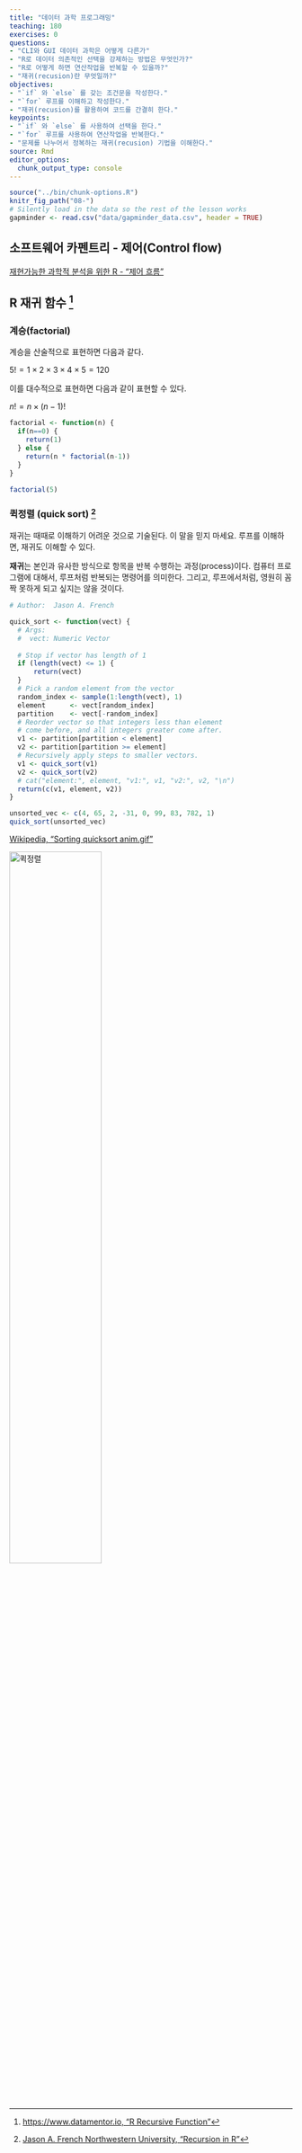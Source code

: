 ```yaml
---
title: "데이터 과학 프로그래밍"
teaching: 180
exercises: 0
questions:
- "CLI와 GUI 데이터 과학은 어떻게 다른가"
- "R로 데이터 의존적인 선택을 강제하는 방법은 무엇인가?"
- "R로 어떻게 하면 연산작업을 반복할 수 있을까?"
- "재귀(recusion)란 무엇일까?"
objectives:
- "`if` 와 `else` 를 갖는 조건문을 작성한다."
- "`for` 루프를 이해하고 작성한다."
- "재귀(recusion)를 활용하여 코드를 간결히 한다."
keypoints:
- "`if` 와 `else` 를 사용하여 선택을 한다."
- "`for` 루프를 사용하여 연산작업을 반복한다."
- "문제를 나누어서 정복하는 재귀(recusion) 기법을 이해한다."
source: Rmd
editor_options: 
  chunk_output_type: console
---
```


```r
source("../bin/chunk-options.R")
knitr_fig_path("08-")
# Silently load in the data so the rest of the lesson works
gapminder <- read.csv("data/gapminder_data.csv", header = TRUE)
```


## 소프트웨어 카펜트리 - 제어(Control flow)

[재현가능한 과학적 분석을 위한 R - "제어 흐름"](https://statkclee.github.io/r-gapminder-kr/07-control-flow/index.html)

## R 재귀 함수 [^r-recursive]

### 계승(factorial)

계승을 산술적으로 표현하면 다음과 같다.

$5! = 1 \times 2 \times 3 \times 4 \times 5 = 120$

이를 대수적으로 표현하면 다음과 같이 표현할 수 있다.

$n! = n \times (n-1)!$

[^r-recursive]: [https://www.datamentor.io, "R Recursive Function"](https://www.datamentor.io/r-programming/recursion/)


```r
factorial <- function(n) {
  if(n==0) {
    return(1)
  } else {
    return(n * factorial(n-1))
  }
}

factorial(5)
```

### 퀵정렬 (quick sort) [^quick-sort-recursion]

[^quick-sort-recursion]: [Jason A. French Northwestern University, "Recursion in R"](http://www.jason-french.com/blog/2014/07/26/recursion-in-r/)

재귀는 때때로 이해하기 어려운 것으로 기술된다. 이 말을 믿지 마세요. 루프를 이해하면, 재귀도 이해할 수 있다.

**재귀**는 본인과 유사한 방식으로 항목을 반복 수행하는 과정(process)이다. 컴퓨터 프로그램에 대해서, 루프처럼 반복되는 명령어를 의미한다. 그리고, 루프에서처럼, 영원히 꼼짝 못하게 되고 싶지는 않을 것이다.

```r
# Author:  Jason A. French

quick_sort <- function(vect) {
  # Args:
  #  vect: Numeric Vector
  
  # Stop if vector has length of 1
  if (length(vect) <= 1) {
      return(vect)
  }
  # Pick a random element from the vector
  random_index <- sample(1:length(vect), 1)
  element      <- vect[random_index]
  partition    <- vect[-random_index]
  # Reorder vector so that integers less than element
  # come before, and all integers greater come after.
  v1 <- partition[partition < element]
  v2 <- partition[partition >= element]
  # Recursively apply steps to smaller vectors.
  v1 <- quick_sort(v1)
  v2 <- quick_sort(v2)
  # cat("element:", element, "v1:", v1, "v2:", v2, "\n")
  return(c(v1, element, v2))
}

unsorted_vec <- c(4, 65, 2, -31, 0, 99, 83, 782, 1)
quick_sort(unsorted_vec)
```


[Wikipedia, "Sorting quicksort anim.gif"](https://en.wikipedia.org/wiki/File:Sorting_quicksort_anim.gif)

<img src="../fig/Sorting_quicksort_anim.gif" alt="퀵정렬" width="57%" />